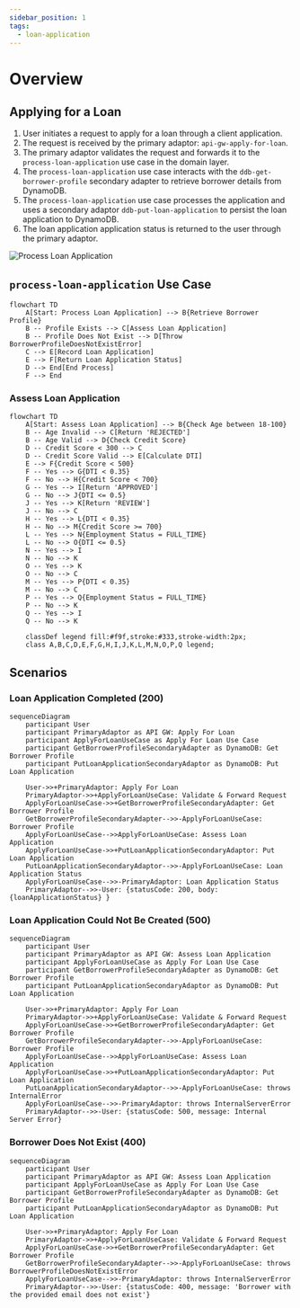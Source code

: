 ```yaml
---
sidebar_position: 1
tags:
  - loan-application
---
```


# Overview

## Applying for a Loan

1. User initiates a request to apply for a loan through a client application.
2. The request is received by the primary adaptor: `api-gw-apply-for-loan`.
3. The primary adaptor validates the request and forwards it to the `process-loan-application` use case in the domain layer.
4. The `process-loan-application` use case interacts with the `ddb-get-borrower-profile` secondary adapter to retrieve borrower details from DynamoDB.
5. The `process-loan-application` use case processes the application and uses a secondary adaptor `ddb-put-loan-application` to persist the loan application to DynamoDB.
6. The loan application application status is returned to the user through the primary adaptor.

![Process Loan Application](/img/loan-application/process-loan-application.svg)

## `process-loan-application` Use Case

```mermaid
flowchart TD
    A[Start: Process Loan Application] --> B{Retrieve Borrower Profile}
    B -- Profile Exists --> C[Assess Loan Application]
    B -- Profile Does Not Exist --> D[Throw BorrowerProfileDoesNotExistError]
    C --> E[Record Loan Application]
    E --> F[Return Loan Application Status]
    D --> End[End Process]
    F --> End
```

### Assess Loan Application

```mermaid
flowchart TD
    A[Start: Assess Loan Application] --> B{Check Age between 18-100}
    B -- Age Invalid --> C[Return 'REJECTED']
    B -- Age Valid --> D{Check Credit Score}
    D -- Credit Score < 300 --> C
    D -- Credit Score Valid --> E[Calculate DTI]
    E --> F{Credit Score < 500}
    F -- Yes --> G{DTI < 0.35}
    F -- No --> H{Credit Score < 700}
    G -- Yes --> I[Return 'APPROVED']
    G -- No --> J{DTI <= 0.5}
    J -- Yes --> K[Return 'REVIEW']
    J -- No --> C
    H -- Yes --> L{DTI < 0.35}
    H -- No --> M{Credit Score >= 700}
    L -- Yes --> N{Employment Status = FULL_TIME}
    L -- No --> O{DTI <= 0.5}
    N -- Yes --> I
    N -- No --> K
    O -- Yes --> K
    O -- No --> C
    M -- Yes --> P{DTI < 0.35}
    M -- No --> C
    P -- Yes --> Q{Employment Status = FULL_TIME}
    P -- No --> K
    Q -- Yes --> I
    Q -- No --> K

    classDef legend fill:#f9f,stroke:#333,stroke-width:2px;
    class A,B,C,D,E,F,G,H,I,J,K,L,M,N,O,P,Q legend;
```

## Scenarios

### Loan Application Completed (200)

```mermaid
sequenceDiagram
    participant User
    participant PrimaryAdaptor as API GW: Apply For Loan
    participant ApplyForLoanUseCase as Apply For Loan Use Case
    participant GetBorrowerProfileSecondaryAdapter as DynamoDB: Get Borrower Profile
    participant PutLoanApplicationSecondaryAdaptor as DynamoDB: Put Loan Application
    
    User->>+PrimaryAdaptor: Apply For Loan
    PrimaryAdaptor->>+ApplyForLoanUseCase: Validate & Forward Request
    ApplyForLoanUseCase->>+GetBorrowerProfileSecondaryAdapter: Get Borrower Profile 
    GetBorrowerProfileSecondaryAdapter-->>-ApplyForLoanUseCase: Borrower Profile
    ApplyForLoanUseCase-->>ApplyForLoanUseCase: Assess Loan Application 
    ApplyForLoanUseCase->>+PutLoanApplicationSecondaryAdaptor: Put Loan Application 
    PutLoanApplicationSecondaryAdaptor-->>-ApplyForLoanUseCase: Loan Application Status
    ApplyForLoanUseCase-->>-PrimaryAdaptor: Loan Application Status 
    PrimaryAdaptor-->>-User: {statusCode: 200, body: {loanApplicationStatus} }
```

### Loan Application Could Not Be Created (500)

```mermaid
sequenceDiagram
    participant User
    participant PrimaryAdaptor as API GW: Assess Loan Application 
    participant ApplyForLoanUseCase as Apply For Loan Use Case
    participant GetBorrowerProfileSecondaryAdapter as DynamoDB: Get Borrower Profile
    participant PutLoanApplicationSecondaryAdaptor as DynamoDB: Put Loan Application
    
    User->>+PrimaryAdaptor: Apply For Loan
    PrimaryAdaptor->>+ApplyForLoanUseCase: Validate & Forward Request
    ApplyForLoanUseCase->>+GetBorrowerProfileSecondaryAdapter: Get Borrower Profile 
    GetBorrowerProfileSecondaryAdapter-->>-ApplyForLoanUseCase: Borrower Profile
    ApplyForLoanUseCase-->>ApplyForLoanUseCase: Assess Loan Application 
    ApplyForLoanUseCase->>+PutLoanApplicationSecondaryAdaptor: Put Loan Application 
    PutLoanApplicationSecondaryAdaptor-->>-ApplyForLoanUseCase: throws InternalError
    ApplyForLoanUseCase-->>-PrimaryAdaptor: throws InternalServerError
    PrimaryAdaptor-->>-User: {statusCode: 500, message: Internal Server Error}
```

### Borrower Does Not Exist (400)

```mermaid
sequenceDiagram
    participant User
    participant PrimaryAdaptor as API GW: Assess Loan Application 
    participant ApplyForLoanUseCase as Apply For Loan Use Case
    participant GetBorrowerProfileSecondaryAdapter as DynamoDB: Get Borrower Profile
    participant PutLoanApplicationSecondaryAdaptor as DynamoDB: Put Loan Application
    
    User->>+PrimaryAdaptor: Apply For Loan
    PrimaryAdaptor->>+ApplyForLoanUseCase: Validate & Forward Request
    ApplyForLoanUseCase->>+GetBorrowerProfileSecondaryAdapter: Get Borrower Profile 
    GetBorrowerProfileSecondaryAdapter-->>-ApplyForLoanUseCase: throws BorrowerProfileDoesNotExistError
    ApplyForLoanUseCase-->>-PrimaryAdaptor: throws InternalServerError
    PrimaryAdaptor-->>-User: {statusCode: 400, message: 'Borrower with the provided email does not exist'}
```